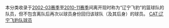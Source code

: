 本分类收录于[[2002-03年中国男子篮球甲A联赛|2002-03赛季]]至[[2010-11年中国男子篮球职业联赛|2010-11赛季]]间离开现时称为“辽宁飞豹”的篮球队的队员，但不包含离队后再次以球员身份回归该球队（及其后身）的球员。
[[CAT:辽宁飞豹队球员|CAT:辽宁飞豹队球员]]